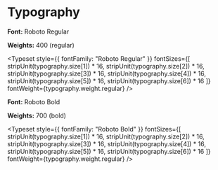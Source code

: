 
<Meta title="Design System|Typography" />

# Typography

**Font:** Roboto Regular

**Weights:** 400 (regular)

<Typeset
  style={{
    fontFamily: "Roboto Regular"
  }}
  fontSizes={[
    stripUnit(typography.size[1]) * 16,
    stripUnit(typography.size[2]) * 16,
    stripUnit(typography.size[3]) * 16,
    stripUnit(typography.size[4]) * 16,
    stripUnit(typography.size[5]) * 16,
    stripUnit(typography.size[6]) * 16
  ]}
  fontWeight={typography.weight.regular}
/>

**Font:** Roboto Bold

**Weights:** 700 (bold)

<Typeset
  style={{
    fontFamily: "Roboto Bold"
  }}
  fontSizes={[
    stripUnit(typography.size[1]) * 16,
    stripUnit(typography.size[2]) * 16,
    stripUnit(typography.size[3]) * 16,
    stripUnit(typography.size[4]) * 16,
    stripUnit(typography.size[5]) * 16,
    stripUnit(typography.size[6]) * 16
  ]}
  fontWeight={typography.weight.regular}
/>

